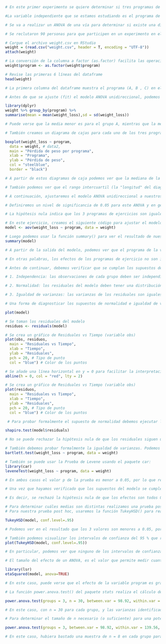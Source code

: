 
```r

# En este primer experimento se quiere determinar si tres programas de ejercicio diferentes tienen un impacto diferente en la pérdida de peso.

#La variable independiente que se estamos estudiando es el programa de ejercicios y la variable de respuesta es la pérdida de peso (weight_loss), medida en libras.

# Se va a realizar un ANOVA de una vía para determinar si existe una diferencia estadísticamente significativa entre la pérdida de peso resultante de los tres programas.

# Se reclutaron 90 personas para que participen en un experimento en el que se asignan aleatoriamente a 30 personas para que sigan el programa A, 30 el programa B y 30 el programa C durante un mes.

```


```r

# Cargue el archivo weight.csv en RStudio
weight = (read.csv("weight.csv", header = T, encoding = "UTF-8"))
attach(weight)

# La conversión de la columna a factor (as.factor) facilita las operaciones posteriores, asegurando que la variable es considerada como un factor (variable categórica).
weight$program <- as.factor(weight$program)

# Revise las primeras 6 líneas del dataframe
head(weight)

# La primera columna del dataframe muestra el programa (A, B , C) en el que participó la persona durante un mes y la segunda columna muestra la pérdida de peso total que experimentó esa persona al final del programa, medida en libras.

```

```r

# Antes de que se ajuste (fit) el modelo ANOVA unidireccional, podemos obtener una mejor comprensión de los datos al encontrar la media y la desviación estándar de la pérdida de peso para cada uno de los tres programas que utilizan el paquete dplyr:

library(dplyr)
weight %>% group_by(program) %>%
summarise(mean = mean(weight_loss),sd = sd(weight_loss))

# Puede verse que la media menor es para el grupo A, mientras que la media mayor corresponde al grupo C. Este patrón se repoite también para las desviaciones estándar: la menor es del grupo A y la mayor es la del grupo C.

```

```r

# También creamos un diagrama de cajas para cada uno de los tres programas para visualizar la distribución de la pérdida de peso para cada programa:

boxplot(weight_loss ~ program,
  data = weight, # data2,
  main = "Pérdida de peso por programa",
  xlab = "Programa",
  ylab = "Pérdida de peso",
  col = "steelblue",
  border = "black")

# A partir de estos diagramas de caja podemos ver que la mediana de la pérdida de peso es más alta para los participantes en el Programa C y más baja para los participantes en el Programa A.

# También podemos ver que el rango intercuartil (la "longitud" del diagrama de caja) para la pérdida de peso es más alta en el Programa C en comparación con los otros dos programas

```

```r

# A continuación, ajustaremos el modelo ANOVA unidireccional a nuestros datos para ver si estas diferencias visuales son estadísticamente significativas.

# Definiremos un nivel de significancia de 0.05 para este ANOVA y en general para todas las pruebas del experimento y usaremos el modelo de datos de los efectos.

# La hipótesis nula indica que los 3 programas de ejercicios son iguales, mientras que la hipótesis alternativa indica que al menos dos medias son distintas.

```

```r

# En este ejercicio, creamos el siguiente código para ajustar el modelo ANOVA unidireccional, usando la pérdida de peso como variable de respuesta y el programa como nuestra variable de predicción.
model <- aov(weight_loss ~ program, data = weight)

# Luego podemos usar la función summary() para ver el resultado de nuestro modelo:
summary(model)

# A partir de la salida del modelo, podemos ver que el programa de la variable predictora es estadísticamente significativo en el nivel de significancia de 0.05, dado que 7.55e-11 es menor que 0.05, por lo que se rechaza la hipótesis nula.

# En otras palabras, los efectos de los programas de ejercicio no son iguales a 0 en los tres casos, por lo que sí existe una diferencia estadísticamente significativa entre la pérdida de peso promedio que resulta de los tres programas.

```

```r

# Antes de continuar, debemos verificar que se cumplan los supuestos de nuestro modelo para que los resultados del modelo sean confiables. En particular, un ANOVA unidireccional asume:

# 1. Independencia: las observaciones de cada grupo deben ser independientes entre sí. Dado que utilizamos un diseño aleatorio (es decir, asignamos a los participantes a los programas de ejercicios al azar), esta suposición debe cumplirse para que no tengamos que preocuparnos demasiado por esto. Esto puede verificar también con los residuales.

# 2. Normalidad: los residuales del modelo deben tener una distribución aproximadamente normal para cada nivel de la variable predictora.

# 3. Igualdad de varianzas: las varianzas de los residuales son iguales o aproximadamente iguales.

```

```r

# Una forma de diagnosticar los supuestos de normalidad e igualdad de varianza es usar la función plot(), que produce cuatro gráficos sobre los residuales del modelo.

plot(model)

```

```r

# Se toman los residuales del modelo
residuos <- residuals(model)

# Se crea un gráfico de Residuales vs Tiempo (variable obs)
plot(obs, residuos,
  main = "Residuales vs Tiempo",
  xlab = "Tiempo",
  ylab = "Residuales",
  pch = 20, # Tipo de punto
  col = "blue") # Color de los puntos

# Se añade una línea horizontal en y = 0 para facilitar la interpretación
abline(h = 0, col = "red", lty = 2)

# Se crea un gráfico de Residuales vs Tiempo (variable obs)
plot(residuos,
  main = "Residuales vs Tiempo",
  xlab = "Tiempo",
  ylab = "Residuales",
  pch = 20, # Tipo de punto
  col = "blue") # Color de los puntos

```
```r

 # Para probar formalmente el supuesto de normalidad debemos ejecutar la prueba Shapiro Wilks sobre los residuales. Usamos el mismo razonamiento de hipótesis nula e hipótesis alternativa. En este caso la hipótesis nula es que los residuales siguen una distribución normal, mientr que la alternativa sería que los residuales no siguen una distribución normal.

shapiro.test(model$residuals)

# No se puede rechazar la hipótesis nula de que los residuales siguen una distribución normal, para un nivel de significancia de 0.05.

```

```r

# También debemos probar formalmente la igualdad de varianzas. Podemos usar las pruebas de Levene o de Bartlett. La prueba de Bartlett es más poderosa si los datos son normalmente distribuidos, como en este caso.
bartlett.test(weight_loss ~ program, data = weight)

# También se puede usar la Prueba de Levene usando el paquete car:
library(car)
leveneTest(weight_loss ~ program, data = weight)

# En ambos casos el valor p de la prueba es menor a 0.05, por lo que rechazaríamos la hipótesis nula de que las varianzas son iguales en los tres programas.

```

```r
# Una vez que hayamos verificado que los supuestos del modelo se cumplen (o se cumplen razonablemente), volvemos a la conclusión del modelo ANOVA, que indicó que la variable predictora es estadísticamente significativo en el nivel de significancia de 0.05, dado que 7.55e-11 es menor que 0.05.

# Es decir, se rechazó la hipótesis nula de que los efectos son todos 0, o lo que es equivalente, que las medias de los 3 tratamientos no son iguales dos a dos.
```

```r

# Para determinar cuáles medias son distintas realizamos una prueba post hoc para determinar exactamente qué grupos de tratamiento difieren entre sí.
# Para nuestra prueba post hoc, usaremos la función TukeyHSD() para realizar la prueba de Tukey para comparaciones múltiples:

TukeyHSD(model, conf.level=.95)

# Podemos ver en el resultado que los 3 valores son menores a 0.05, por lo que sí hay una diferencia estadísticamente significativa entre la pérdida de peso media si comparamos los programas dos a dos (B y A, C y A, C y B), en el nivel de significancia de 0.05.

```

```r

# También podemos visualizar los intervalos de confianza del 95 % que resultan de la prueba de Tukey usando la función plot(TukeyHSD()) en R3
plot(TukeyHSD(model, conf.level=.95))

# En particular, podemos ver que ninguno de los intervalos de confianza para la pérdida media de peso entre programas contiene el valor cero, lo que indica que existe una diferencia estadísticamente significativa en la pérdida media entre los tres programas.

```

```r

# El tamaño del efecto de un ANOVA, es el valor que permite medir cuanta varianza en la variable dependiente cuantitativa es resultado de la influencia die la variable cualitativa independiente, o lo que es lo mismo, cuanto afecta la variable independiente (factor) a la variable dependiente.

library(lsr)
etaSquared(model, anova=TRUE)

# En este caso, puede verse que el efecto de la variable program es grande, reflejado en el eta.sq = 0.4147959.

```

```r

# La función power.anova.test() del paquete stats realiza el cálculo de potencia para modelos de ANOVA equilibrados (mismo n para cada tratamiento).

power.anova.test(groups = 3, n = 30, between.var = 98.92, within.var = 139.56, sig.level = 0.05)

# En este caso, con n = 30 para cada grupo, y las varianzas identificadas entre grupos y dentro del grupo, la potencia de la prueba es 0.9999778, lo que es muy bueno.

```

```r

# Para determinar el tamaño de n necesario (o suficiente) para una potencia de prueba específica, no se incluye el n = 30 y se agrega power = al valor deseado. Por ejemplo, si quiero encontrar el tamaño de n para una potencia de 0.80:

power.anova.test(groups = 3, between.var = 98.92, within.var = 139.56, power = 0.8, sig.level = 0.05)

# En este caso, hubiera bastado una muestra de n = 8 en cada grupo para identificar las diferencias significativas en una población con las varianzas identificadas entre grupos y dentro del grupo.

```



